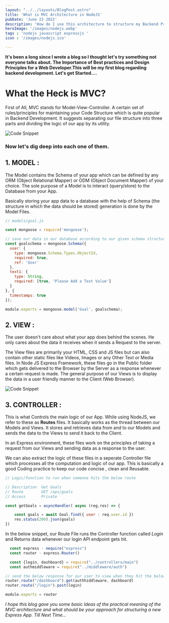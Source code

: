 ```yaml
---
layout: "../../layouts/BlogPost.astro"
title: 'What is MVC Architecture in NodeJS'
pubDate: 'June 23 2022'
description: 'How do I use this architecture to structure my Backend Projects'
heroImage: '/images/nodejs.webp'
tags : 'nodejs javascript expressjs '
icon : '/images/nodejs.ico'

---
```


**It's been a long since I wrote a blog so I thought let's try something not everyone talks about. The Importance of Best practices and Design Principles for a Web Developer.This will be my first blog regarding backend development. Let's get Started....**

# What the Heck is MVC?
First of All, MVC stands for Model-View-Controller. A certain set of rules/principles for maintaining your Code Structure which is quite popular in Backend Development.
It suggests separating our file structure into three parts and dividing the logic of our app by its utility.

![Code Snippet](https://pbs.twimg.com/media/FPYc1xpVUAE92ko?format=jpg&name=small)

### Now let's dig deep into each one of them.

## 1. MODEL :
The Model contains the Schema of your app which can be defined by any ORM (Object Relational Mapper) or ODM (Object Document Mapper) of your choice. 
The sole purpose of a Model is to interact (query/store) to the Database from your App.

Basically storing your app data to a database with the help of Schema (the structure in which the data should be stored) generation is done by the Model Files.

```javascript
// models/goal.js

const mongoose = require('mongoose');

// save our data in our database according to our given schema structure
const goalschema = mongoose.Schema({
  user: {
    type: mongoose.Schema.Types.ObjectId,
    required: true,
    ref: 'User'
  },
  text1: {
    type: String,
    required: [true, 'Please Add a Text Value']
  }
}, {
  timestamps: true
});

module.exports = mongoose.model('Goal', goalschema);

```

## 2. VIEW :
The user doesn't care about what your app does behind the scenes.
He only cares about the data it receives when it sends a Request to the server.

The View files are primarily your HTML, CSS and JS files but can also contain other static files like Videos, Images or any Other Text or Media files.
In Node JS Express Framework, these files go in the Public folder which gets delivered to the Browser by the Server as a response whenever a certain request is made.
The general purpose of our Views is to display the data in a user friendly manner to the Client (Web Browser).

![Code Snippet](https://firebasestorage.googleapis.com/v0/b/portfolio-52b82.appspot.com/o/Screenshot%20(1).png?alt=media&token=26bb980d-380d-4137-a8b0-d4ae5769f451)
 
## 3. CONTROLLER :
This is what Controls the main logic of our App.
While using NodeJS, we refer to these as **Routes** files.
It basically works as the thread between our Models and Views.
It stores and retrieves data from and to our Models and sends the data to the Views to send it back to the Client.

In an Express environment, these files work on the principles of taking a request from our Views and sending data as a response to the user.

We can also extract the logic of these files in a seperate Controller file which processes all the computation and logic of our app. This is basically a good Coding practice to keep our code concise , clean and Reusable.

```javascript
// Logic/function to run when someone hits the below route

// Description  Get Goals
// Route        GET /api/goals
// Access       Private

const getGoals = asyncHandler( async (reg,res) => {

    const goals = await Goal.find({ user : req.user.id })
    res.status(200).json(goals)
})
```

In the below snippet, our Route File runs the Controller function called *Login* and Returns data whenever our login API endpoint gets hit.

```javascript
  const express - nequire("express")
  const router - express.Router()

  const {login, dashboard} = require("../controllers/main")
  const authmiddleware = require("../middleware/auth")

// send the below response for our user to view when they hit the below Endpoint
router.route("/dashboard").get(authhiddleware, dashboard)
router.route("/login").post(login)

module.exports = router
```

*I hope this blog gave you some basic Ideas of the practical meaning of the MVC architecture and what should be your approach for structuring a new Express App. Till Next Time...*